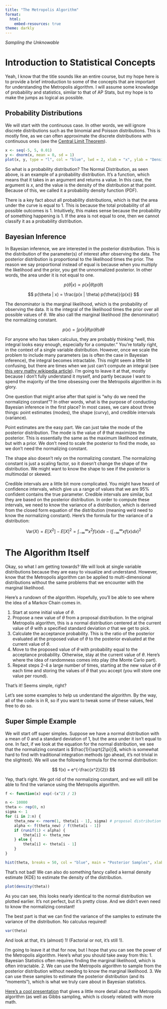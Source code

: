 ```yaml
---
title: "The Metropolis Algorithm"
format:
  html:
    embed-resources: true
theme: darkly
---
```

<script src="https://raw.githubusercontent.com/davidjbradshaw/iframe-resizer/master/js/iframeResizer.contentWindow.min.js"></script>

*Sampling the Unknowable*

# Introduction to Statistical Concepts

Yeah, I know that the title sounds like an entire course, but my hope here is to provide a brief introduction to some of the concepts that are important for understanding the Metropolis algorithm. I will assume some knowledge of probability and statistics, similar to that of AP Stats, but my hope is to make the jumps as logical as possible. 

## Probability Distributions

We will start with the continuous case. In other words, we will ignore discrete distributions such as the binomial and Poisson distributions. This is mostly fine, as we can often approximate the discrete distributions with continuous ones (see the [Central Limit Theorem](https://en.wikipedia.org/wiki/Central_limit_theorem)). 

```r
x <- seq(-5, 5, 0.01)
y <- dnorm(x, mean = 0, sd = 1)
plot(x, y, type = "l", col = "blue", lwd = 2, xlab = "x", ylab = "Density", main = "Normal Distribution")
```

So what is a probability distribution? The Normal Distribution, as seen above, is an example of a probability distribution. It's a function, which means that it takes in an argument and returns a value. In this case, the argument is $x$, and the value is the density of the distribution at that point. Because of this, we called it a probability density function (PDF). 

There is a key fact about all probability distributions, which is that the area under the curve is equal to 1. This is because the total probability of all possible outcomes is 1. Intuitively, this makes sense because the probability of something happening is 1. If the area is not equal to one, then we cannot classify it as a probability distribution. 

## Bayesian Inference

In Bayesian inference, we are interested in the posterior distribution. This is the distribution of the parameter(s) of interest after observing the data. The posterior distribution is proportional to the likelihood times the prior. The reason we say proportional instead of equal is because when you multiply the likelihood and the prior, you get the unnormalized posterior. In other words, the area under it is not equal to one. 

$$
p(\theta | x) \propto p(x | \theta) p(\theta)
$$

$$
p(\theta | x) = \frac{p(x | \theta) p(\theta)}{p(x)}
$$

The denominator is the marginal likelihood, which is the probability of observing the data. It is the integral of the likelihood times the prior over all possible values of $\theta$. We also call the marginal likelihood (the denominator) the normalizing constant.

$$
p(x) = \int p(x | \theta) p(\theta) d\theta
$$

For anyone who has taken calculus, they are probably thinking "well, this integral looks easy enough, especially for a computer." You're totally right, in the context of a single variable distribution. However, once we scale the problem to include many parameters (as is often the case in Bayesian inference), the integral becomes intractable. This might seem a little bit confusing, but there are times when we just can't compute an integral (see [this very mathy wikipedia article](https://en.wikipedia.org/wiki/Variational_Bayesian_methods#Problem)). I'm going to leave it at that, mostly because I don't fully understand it myself, and partly because I want to spend the majority of the time obsessing over the Metropolis algorithm in its glory. 

One question that might arise after that spiel is "why do we need the normalizing constant"? In other words, what is the purpose of conducting Bayesian inference in the first place? In most cases, we care about three things: point estimates (modes), the shape (curvy), and credible intervals (variance). 

Point estimates are the easy part. We can just take the mode of the posterior distribution. The mode is the value of $\theta$ that maximizes the posterior. This is essentially the same as the maximum likelihood estimate, but with a prior. We don't need to scale the posterior to find the mode, so we don't need the normalizing constant.

The shape also doesn't rely on the normalizing constant. The normalizing constant is just a scaling factor, so it doesn't change the shape of the distribution. We might want to know the shape to see if the posterior is multimodal or skewed.

Credible intervals are a little bit more complicated. You might have heard of confidence intervals, which give us a range of values that we are 95% confident contains the true parameter. Credible intervals are similar, but they are based on the posterior distribution. In order to compute these intervals, we need to know the variance of a distribution, which is derived from the closed form equation of the distribution (meaning we'd need to know the normalizing constant). Here's the formula for the variance of a distribution:

$$
\text{Var}(X) = E[X^2] - E[X]^2 = \int_{-\infty}^{\infty} x^2 f(x) dx - \left( \int_{-\infty}^{\infty} x f(x) dx \right)^2
$$




# The Algorithm Itself

Okay, so what I am getting towards? We will look at single variable distributions because they are easy to visualize and understand. However, know that the Metropolis algorithm can be applied to multi-dimensional distributions without the same problems that we encounter with the marginal likelihood.

Here's a rundown of the algorithm. Hopefully, you'll be able to see where the idea of a Markov Chain comes in.

1. Start at some initial value of $\theta$. 
2. Propose a new value of $\theta$ from a proposal distribution. In the original Metropolis algorithm, this is a normal distribution centered at the current value of $\theta$ with a specified standard deviation $\sigma$ that we get to pick. 
3. Calculate the acceptance probability. This is the ratio of the posterior evaluated at the proposed value of $\theta$ to the posterior evaluated at the current value of $\theta$.
4. Move to the proposed value of $\theta$ with probability equal to the acceptance probability. Otherwise, stay at the current value of $\theta$. Here's where the idea of randomness comes into play (the Monte Carlo part).
5. Repeat steps 2-4 a large number of times, starting at the new value of $\theta$ each time and storing the values of $\theta$ that you accept (you will store one value per round).

That's it! Seems simple, right? 

Let's see some examples to help us understand the algorithm. By the way, all of the code is in R, so if you want to tweak some of these values, feel free to do so. 

## Super Simple Example

We will start off super simples. Suppose we have a normal distribution with a mean of 0 and a standard deviation of 1, but the area under it isn't equal to one. In fact, if we look at the equation for the normal distribution, we see that the normalizing constant is $\frac{1}{\sqrt{2\pi}}$, which is somewhat hard to find with traditional integration methods (go ahead, it's not trivial in the slightest). We will use the following formula for the normal distribution:

$$
f(x) = e^{-\frac{x^2}{2}}
$$

Yep, that's right. We got rid of the normalizing constant, and we will still be able to find the variance using the Metropolis algorithm. 

```r
f <- function(x) exp(-(x^2) / 2)

n <- 10000
theta <- rep(0, n)
sigma <- 1
for (i in 2:n) {
    theta_new <- rnorm(1, theta[i - 1], sigma) # proposal distribution
    alpha <- f(theta_new) / f(theta[i - 1])
    if (runif(1) < alpha) {
        theta[i] <- theta_new
    } else {
        theta[i] <- theta[i - 1]
    }
}

hist(theta, breaks = 50, col = "blue", main = "Posterior Samples", xlab = "Theta")
```

That's not bad! We can also do something fancy called a kernal density estimate (KDE) to estimate the density of the distribution. 

```r
plot(density(theta))
```

As you can see, this looks nearly identical to the normal distribution we plotted earlier. It's not perfect, but it's pretty close. And we didn't even need to know the normalizing constant!

The best part is that we can find the variance of the samples to estimate the variance of the distribution. No calculus required! 

```r
var(theta)
```

And look at that, it's (almost) 1! (Factorial or not, it's still 1).

<!-- Okay, now for that normalizing constant. We can estimate it by finding the density of the samples of the distribution and dividing that by the output of our unscaled probability distribution (denotated as `f` in R). We will restrict the range of the density to be between -1 and 1, as the density estimate is not perfect at the tails.

```r
d <- density(theta)
d_ty <- d$y[d$x > -1 & d$x < 1]
d_tx <- d$x[d$x > -1 & d$x < 1]
mean(d_ty / f(d_tx))
```

And there you have it! We have estimated the normalizing constant. $\frac{1}{\sqrt{2\pi}} \approx 0.399$ is the true value, so we were pretty close.

But of course, this is somewhat of a dumb thing to do, as we don't even need to know the normalizing constant to use the Metropolis algorithm.  -->

I'm going to leave it at that for now, but I hope that you can see the power of the Metropolis algorithm. Here's what you should take away from this:
1. Bayesian Statistics often requires finding the marginal likelihood, which is often intractable.
2. We can use the Metropolis algorithm to sample from the posterior distribution without needing to know the marginal likelihood.
3. We can use these samples to estimate the posterior distribution (and its "moments"), which is what we truly care about in Bayesian statistics.

[Here's a cool presentation](https://web.ics.purdue.edu/~tgallen/Teaching/Econ_690_Fall_2015/Lecture%2016%20-%20MCMC.pdf) that gives a little more detail about the Metropolis algorithm (as well as Gibbs sampling, which is closely related) with more math. 

<script>
x=document.querySelectorAll("a");
for(i=0;i<x.length;i++)
{
   x[i].setAttribute("target","_blank");
}
</script>